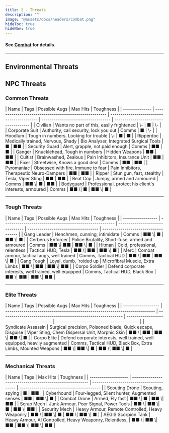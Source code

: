 ```yaml
---
title: 2 - Threats
description: ""
image: "@assets/docs/headers/combat.png"
hideToc: true
hideNav: true
---
```


#### See [Combat](/rustpnk/docs/arules/combat-harm-healing) for details.

---

## Environmental Threats

## NPC Threats

### Common Threats
<div class="table-full">
| Name           | Tags                                                   | Possible Augs                              | Max Hits                           | Toughness                            |
| -------------- | ------------------------------------------------------ | ------------------------------------------ | ---------------------------------- | ------------------------------------ |
| Civilian       | Wants no part of this, easily frightened               | \-                                         | <span class="hits">■       </span> | <span class="hits">\-       </span>  |
| Corporate Suit | Authority, call security, lock you out                 | Comms                                      | <span class="hits">■       </span> | <span class="hits">\-        </span> |
| Hoodlum        | Tough in numbers, Looking for trouble                  | \-                                         | <span class="hits">■       </span> | <span class="hits">■        </span>  |
| Ripperdoc      | Medically trained, Nervous, Shady                      | Bio Analyser, Integrated Surgical Tools    | <span class="hits">■       </span> | <span class="hits">■■       </span>  |
| Security Guard | Alert, grapple, not paid enough                        | Comms                                      | <span class="hits">■■      </span> | <span class="hits">■        </span>  |
| Ganger         | Knucklehead, Tough in numbers                          | Hidden Weapons                             | <span class="hits">■■      </span> | <span class="hits">■■       </span>  |
| Cultist        | Brainwashed, Zealous                                   | Pain Inhibitors, Insurance Unit            | <span class="hits">■■      </span> | <span class="hits">■■       </span>  |
| Fixer          | Streetwise, Knows a good deal                          | Comms                                      | <span class="hits">■■      </span> | <span class="hits">■■       </span>  |
| Pyromaniac     | Obsessed with fire, Immune to fear                     | Pain Inhibitors, Therapeutic Neuro-Dampers | <span class="hits">■■      </span> | <span class="hits">■■       </span>  |
| Ripper         | Stun gun, fast, stealthy                               | Tesla, Viper Sting                         | <span class="hits">■■      </span> | <span class="hits">■■       </span>  |
| Beat Cop       | Jumpy, armed and armoured                              | Comms                                      | <span class="hits">■■ \| ■ </span> | <span class="hits">■■       </span>  |
| Bodyguard      | Professional, protect his client's interests, armoured | Comms                                      | <span class="hits">■■ \| ■ </span> | <span class="hits">■■ \| ■  </span>  |
</div>

---

### Tough Threats
<div class="table-full">
| Name              | Tags                                                    | Possible Augs                   | Max Hits                            | Toughness                            |
| ----------------- | ------------------------------------------------------- | ------------------------------- | ----------------------------------- | ------------------------------------ |
| Gang Leader       | Henchmen, cunning, intimidate                           | Comms                           | <span class="hits">■■ \| ■  </span> | <span class="hits"> ■■ \| ■  </span> |
| Cerberus Enforcer | Police Brutality, Short-fuse, armed and armoured        | Comms                           | <span class="hits">■■ \| ■■ </span> | <span class="hits"> ■■ \| ■ </span>  |
| Hitman            | Cold, professional, relentless                          | Tactical HUD, Tesla             | <span class="hits">■■ \| ■■ </span> | <span class="hits"> ■■ \| ■ </span>  |
| Merc              | Combat armour, tactical augs, well trained              | Comms, Tactical HUD             | <span class="hits">■■ \| ■■ </span> | <span class="hits"> ■■ \| ■ </span>  |
| Gang Tough        | Loyal, dumb, 'roided up                                 | Microfibral Muscle, Extra Limbs | <span class="hits">■■ \| ■■ </span> | <span class="hits"> ■■ \| ■■ </span> |
| Corpo Soldier     | Defend corporate interests, well trained, well equipped | Comms, Tactical HUD, Black Box  | <span class="hits">■■ \| ■■ </span> | <span class="hits"> ■■ \| ■■ </span> |
</div>

---

### Elite Threats
<div class="table-full">
| Name               | Tags                                                                       | Possible Augs                                                | Max Hits                                  | Toughness                                 |
| ------------------ | -------------------------------------------------------------------------- | ------------------------------------------------------------ | ----------------------------------------- | ----------------------------------------- |
| Syndicate Assassin | Surgical precision, Poisoned blade, Quick escape, Disguise                 | Viper Sting, Chem Dispersal Unit, Morphic Skin               | <span class="hits"> ■■ \| ■■  </span>     | <span class="hits"> ■■ \| ■■ \| ■ </span> |
| Corpo Elite        | Defend corporate interests, well trained, well equipped, heavily augmented | Comms, Tactical HUD, Black Box, Extra Limbs, Mounted Weapons | <span class="hits"> ■■ \| ■■ \| ■ </span> | <span class="hits"> ■■ \| ■■ \| ■ </span> |
</div>

---

### Mechanical Threats
<div class="table-full">
| Name                | Tags                                                     | Max Hits                                 | Toughness                                |
| ------------------- | -------------------------------------------------------- | ---------------------------------------- | ---------------------------------------- |
| Scouting Drone      | Scouting, spying                                         | <span class="hits">■             </span> | <span class="hits">■■            </span> |
| Cyberhound          | Four-legged, Silent hunter, Augmented senses             | <span class="hits">■■            </span> | <span class="hits">■■ \| ■       </span> |
| Combat Drone        | Armed, Fly fast                                          | <span class="hits">■■ \| ■       </span> | <span class="hits">■■ \| ■■      </span> |
| Scrap Mech          | Junk Armour, Poor Signal, Power Tools                    | <span class="hits">■■ \| ■■ \| ■ </span> | <span class="hits">■■ \| ■■      </span> |
| Security Mech       | Heavy Armour, Remote Controlled, Heavy Weaponry          | <span class="hits">■■ \| ■■ \| ■ </span> | <span class="hits">■■ \| ■■ \| ■ </span> |
| AEGIS Scorpion Tank | Heavy Armour, AI Controlled, Heavy Weaponry, Relentless, | <span class="hits">■■ \| ■■ \| ■■</span> | <span class="hits">■■ \| ■■ \| ■■</span> |
</div>